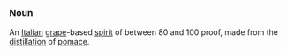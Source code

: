 =={{En}}==
===Noun===
An [[Italian]] [[grape]]-based [[spirit]] of between 80 and 100 proof, made from the [[distillation]] of [[pomace]].